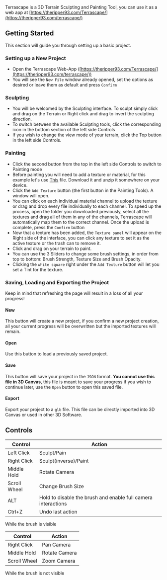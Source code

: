 Terrascape is a 3D Terrain Sculpting and Painting Tool, you can use it
as a web app at
[https://theripper93.com/Terrascape/](https://theripper93.com/terrascape/)

## Getting Started

This section will guide you through setting up a basic project.

### Setting up a New Project

  - Open the Terrascape Web-App
    ([https://theripper93.com/Terrascape/](https://theripper93.com/terrascape/))
  - You will see the `New File` window already opened, set the options
    as desired or leave them as default and press `Confirm`

### Sculpting

  - You will be welcomed by the Sculpting interface. To sculpt simply
    click and drag on the Terrain or Right click and drag to invert the
    sculpting direction.
  - To switch between the available Sculpting tools, click the
    corresponding icon in the bottom section of the left side Controls
  - If you wish to change the view mode of your terrain, click the Top
    button in the left side Controls.

### Painting

  - Click the second button from the top in the left side Controls to
    switch to Painting mode
  - Before painting you will need to add a texture or material, for this
    example let's use
    [This](https://drive.google.com/file/d/1_GivszWvrKMMhqiGaNNvJBodve_4ErIC/view?usp=sharing)
    file. Download it and unzip it somewhere on your device.
  - Click the `Add Texture` button (the first button in the Painting
    Tools). A window will open.
  - You can click on each individual material channel to upload the
    texture or drag and drop every file individually to each channel. To
    speed up the process, open the folder you downloaded previously,
    select all the textures and drag all of them in any of the channels,
    Terrascape will automatically map them to the correct channel. Once
    the upload is complete, press the `Confirm` button
  - Now that a texture has been added, the `Texture panel` will appear
    on the Right side of the interface, you can click any texture to set
    it as the active texture or the trash can to remove it.
  - Click and drag on your terrain to paint.
  - You can use the 3 Sliders to change some brush settings, in order
    from top to bottom: Brush Strength, Texture Size and Brush Opacity.
  - Clicking the `white square` right under the `Add Texture` button
    will let you set a Tint for the texture.

### Saving, Loading and Exporting the Project

Keep in mind that refreshing the page will result in a loss of all your
progress\!

#### New

This button will create a new project, if you confirm a new project
creation, all your current progress will be overwritten but the imported
textures will remain.

#### Open

Use this button to load a previously saved project.

#### Save

This button will save your project in the `JSON` format. **You cannot
use this file in 3D Canvas**, this file is meant to save your progress
if you wish to continue later, use the `Open` button to open this saved
file.

#### Export

Export your project to a `glb` file. This file can be directly imported
into 3D Canvas or used in other 3D Software.

## Controls

| Control      | Action                                                        |
| ------------ | ------------------------------------------------------------- |
| Left Click   | Sculpt/Pain                                                   |
| Right Click  | Sculpt(inverse)/Paint                                         |
| Middle Hold  | Rotate Camera                                                 |
| Scroll Wheel | Change Brush Size                                             |
| ALT          | Hold to disable the brush and enable full camera interactions |
| Ctrl+Z       | Undo last action                                              |

While the brush is visible

| Control      | Action        |
| ------------ | ------------- |
| Right Click  | Pan Camera    |
| Middle Hold  | Rotate Camera |
| Scroll Wheel | Zoom Camera   |

While the brush is not visible
